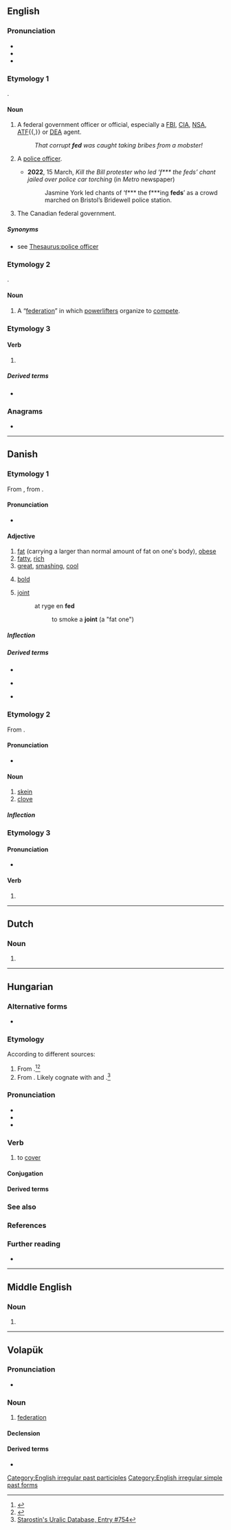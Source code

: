 {{also|Fed|FED|-fed|Fed.}}
==English==
{{wikipedia|FED}}

===Pronunciation===
* {{audio|en|en-us-fed.ogg|Audio (US)}}
* {{rhymes|en|ɛd|s=1}}
* {{IPA|en|/fɛd/}}

===Etymology 1===
{{clipping|en|federal}}.

====Noun====
{{en-noun}}

# {{lb|en|US|derogatory|slang}} A federal government officer or official, especially a [[FBI]], [[CIA]], [[NSA]], [[ATF]]{{,}} or [[DEA]] agent.
#: ''That corrupt '''fed''' was caught taking bribes from a mobster!''
# {{lb|en|London|[[Toronto]]|especially|MLE|MTE|slang}} A [[police officer]].
#* '''2022''', 15 March, ''Kill the Bill protester who led ‘f*** the feds’ chant jailed over police car torching'' (in ''Metro'' newspaper)
#*: Jasmine York led chants of ‘f*** the f***ing '''feds'''’ as a crowd marched on Bristol’s Bridewell police station.
# {{lb|en|Canada|in the plural}} The Canadian federal government.
#: {{ux|en|Salmon were becoming scarce in the river until the '''feds''' stepped in.}}

=====Synonyms=====
* {{sense|police officer}} see [[Thesaurus:police officer]]

===Etymology 2===
{{clipping|en|federation}}.

====Noun====
{{en-noun}}

# {{lb|en|weightlifting|colloquial}} A “[[federation]]” in which [[powerlifter]]s organize to [[compete]].

===Etymology 3===

====Verb====
{{head|en|verb form}}

# {{en-past of|feed}}

=====Derived terms=====
* {{l|en|fed up}}

===Anagrams===
* {{anagrams|en|a=def|DEF|Def.|DfE|FDE|def}}

[[Category:English irregular past participles]]
[[Category:English irregular simple past forms]]

----

==Danish==

===Etymology 1===
From {{der|da|non|feitr||fat}}, from {{der|da|gem-pro|*faitaz}}.

====Pronunciation====
* {{IPA|da|[feˀð]|[feðˀ]}}

====Adjective====
{{da-adj}}

# [[fat]] (carrying a larger than normal amount of fat on one's body), [[obese]]
# [[fatty]], [[rich]]
# [[great]], [[smashing]], [[cool]]
# {{lb|da|of a typeface}} [[bold]]
# {{lb|da|nominally|slang}} [[joint]]
#: at ryge en '''fed'''
#:: to smoke a '''joint''' (a "fat one")

=====Inflection=====
{{da-infl-adj||est}}

=====Derived terms=====
* {{l|da|fede|pos=v}}
* {{l|da|fedme}} {{g|c}}
* {{l|da|fedt}} {{g|n}}

===Etymology 2===
From {{der|da|non|fit}}.

====Pronunciation====
* {{IPA|da|[feð]}}

====Noun====
{{da-noun|stem=fedd|et}}

# [[skein]]
# [[clove]]

=====Inflection=====
{{da-noun-infl|stem=fedd|et}}

===Etymology 3===
{{nonlemma}}

====Pronunciation====
* {{IPA|da|[feːˀð]|[feðˀ]}}

====Verb====
{{head|da|verb form}}

# {{imperative of|da|fede}}

----

==Dutch==

===Noun===
{{nl-noun|f|-|-}}

# {{abbreviation of|nl|federatie}}

----

==Hungarian==

===Alternative forms===
* {{l|hu|föd}} {{q|dialectal}}

===Etymology===
According to different sources:
# From {{inh|hu|fiu-pro|*pentɜ-||to shut, cover}}.<ref>{{R:Uralonet|744}}</ref><ref>{{R:Zaicz 2006}}</ref>
# From {{der|hu|fiu-pro|-}} {{m|urj-pro|*pintä-||to close, cover}}. Likely cognate with {{cog|fi|pinne}} and {{cog|udm|поди}}.<ref>[http://starling.rinet.ru/cgi-bin/response.cgi?root=config&morpho=0&basename=\data\uralic\uralet.dbf&first=1&off=&text_proto=&method_proto=substring&ic_proto=on&text_meaning=to+close&method_meaning=substring&ic_meaning=on&text_germmean=&method_germmean=substring&ic_germmean=on&text_fin=&method_fin=substring&ic_fin=on&text_est=&method_est=substring&ic_est=on&text_saa=&method_saa=substring&ic_saa=on&text_mrd=&method_mrd=substring&ic_mrd=on&text_mar=&method_mar=substring&ic_mar=on&text_udm=&method_udm=substring&ic_udm=on&text_kom=&method_kom=substring&ic_kom=on&text_khn=&method_khn=substring&ic_khn=on&text_man=&method_man=substring&ic_man=on&text_ugr=fed&method_ugr=substring&ic_ugr=on&text_smd=&method_smd=substring&ic_smd=on&text_nen=&method_nen=substring&ic_nen=on&text_enc=&method_enc=substring&ic_enc=on&text_nga=&method_nga=substring&ic_nga=on&text_slk=&method_slk=substring&ic_slk=on&text_kam=&method_kam=substring&ic_kam=on&text_janh=&method_janh=substring&ic_janh=on&text_samm2=&method_samm2=substring&ic_samm2=on&text_redei=&method_redei=substring&ic_redei=on&text_add=&method_add=substring&ic_add=on&text_reshet=&method_reshet=substring&ic_reshet=on&text_yuk=&method_yuk=substring&ic_yuk=on&text_lit=&method_lit=substring&ic_lit=on&text_any=&method_any=substring&sort=number&ic_any=on Starostin's Uralic Database, Entry #754]</ref>

===Pronunciation===
* {{hu-IPA}}
* {{hyphenation|hu|fed}}
* {{rhymes|hu|ɛd|s=1}}

===Verb===
{{hu-verb}}

# {{lb|hu|transitive}} to [[cover]]
#: {{syn|hu|borít|lep|takar}}

====Conjugation====
{{hu-conj-ek|f|e|d}}

====Derived terms====
{{col4|hu
|fedés
|fedetlen
|fedez
|fedezet
}}
{{hu-verbpref|fed|sep=4|át|be|el|fel|föl|le}}
{{col2|hu|title=Expressions
|nem fedi a valóságot
}}

===See also===
{{col3|hu
|[[fedd]] {{q|“to chide, reprimand, scold”}}
}}

===References===
<references/>

===Further reading===
* {{R:ErtSz}}

{{cln|hu|three-letter words}}

----

==Middle English==

===Noun===
{{head|enm|noun}}

# {{alt form|enm|fede}}

----

==Volapük==

===Pronunciation===
* {{IPA|vo|/fed/}}

===Noun===
{{vo-noun}}

# [[federation]]

====Declension====
{{vo-decl-noun}}

====Derived terms====
* {{l|de|fedalän||federal state, [[Bundesstaat]]}}